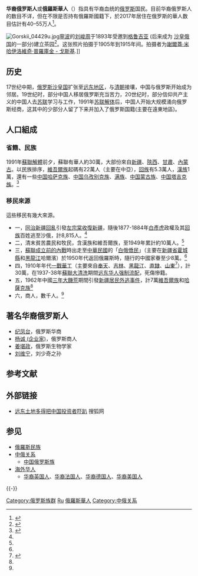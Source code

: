 {{Infobox ethnic group
|group    = 华裔俄罗斯人<br>{{lang|ru|Китайцы в России}}
|image    = <div style="white-space:nowrap;"></div>
|caption = 
|poptime  =  400,000–550,000<br>(2017年，包含非俄籍華人)<ref name="ru2017"/>
|popplace = [[莫斯科市|莫斯科市]]、[[圣彼得堡市|圣彼得堡市]]等
|langs = [[俄语|俄语]]、[[漢语|漢语]]
|rels = [[佛教|佛教]]、[[正教會|正教會]]
|related-c   =[[海外华人|海外华人]] 
}}

'''华裔俄罗斯人'''或'''俄羅斯華人'''（{{lang-ru|Китайцы в России}}）指具有华裔血统的[[俄罗斯|俄罗斯]]国民。目前华裔俄罗斯人的数目不详，但在不限是否持有俄羅斯國籍下，於2017年居住在俄罗斯的華人数目估計有40–55万人<ref name="ru2017">{{Cite web |url=https://carnegiemoscow.org/2017/07/14/why-forecasts-of-chinese-takeover-of-russian-far-east-are-just-dramatic-myth-pub-71550 |title=存档副本 |access-date=2021-10-06 |archive-date=2021-10-06 |archive-url=https://web.archive.org/web/20211006044840/https://carnegiemoscow.org/2017/07/14/why-forecasts-of-chinese-takeover-of-russian-far-east-are-just-dramatic-myth-pub-71550 }}</ref>。

[[File:Gorskii_04429u.jpg|thumb]][[寧波|寧波]]的[[刘峻周|刘峻周]]于1893年受邀到[[格鲁吉亚|格鲁吉亚]] (后来成为 [[沙皇俄国|沙皇俄国]]的一部分)建立茶园<ref>{{citation|url=http://tea.zjol.com.cn/system/2006/04/07/006556929.shtml|periodical=Zhejiang Online|title="红茶大王"刘峻周与宁波/The "King of Tea" Liu Junzhou and Ningbo|accessdate=2009-04-16|date=2006-04-07|archive-date=2010-12-02|archive-url=https://web.archive.org/web/20101202194002/http://tea.zjol.com.cn/system/2006/04/07/006556929.shtml|dead-url=no}}</ref>。这张照片拍摄于1905年到1915年间。拍摄者为[[謝爾蓋·米哈伊洛維奇·普羅庫金_-_戈斯基|謝爾蓋·米哈伊洛維奇·普羅庫金 - 戈斯基]].]]

== 历史 ==
17世纪中期，[[俄罗斯沙皇国|俄罗斯沙皇国]]扩张至[[俄罗斯远东|远东地区]]，与[[清朝|清朝]]接壤，中国与俄罗斯开始成为邻居。19世纪时，部分中国人移居俄罗斯充当苦力，20世纪时，部分信仰共产主义的中国人去[[苏联|苏联]]学习与工作，1991年[[苏联解体|苏联解体]]后，中国人开始大规模涌向俄罗斯经商，这其中的少部分人留了下来并加入了俄罗斯国籍(主要在遠東地區)。

==人口組成==
===省籍、民族===
1991年[[蘇聯解體|蘇聯解體]]前夕，蘇聯有華人約30萬，大部份來自[[新疆|新疆]]、[[陝西|陝西]]、[[甘肅|甘肅]]、[[內蒙古|內蒙古]]。以民族排序，[[維吾爾族|維吾爾族]]起碼有22萬人（主要在中亞），[[回族|回族]]有5.3萬人，[[漢族|漢族]]1萬，還有一些[[中国哈萨克族|中国哈萨克族]]、[[中国乌孜别克族|中国乌孜别克族]]、[[满族|满族]]、[[中国蒙古族|中国蒙古族]]、[[中国塔吉克族|中国塔吉克族]]。<ref name="Zhang1993">{{cite journal|title=二战后前苏联华人状况述评|last= 张天|journal=《社会科学战线》|publisher=吉林省社会科学院|issue=3|date=1993|page=182-183}}</ref>

===移民來源===
這些移民有幾大來源。
*一，[[同治新疆回亂|同治新疆回亂]]引發[[左宗棠收復新疆|左宗棠收復新疆]]，隨後1877-1884年[[白彥虎|白彥虎]]政權及其[[回族|回族]]百姓逃至沙俄，計8,815人。<ref name="Zhang1993"/>
*二，清末貧苦農民和牧民，含漢族和維吾爾族，至1949年累計約10萬人。<ref name="Zhang1993"/>
*三，[[俄羅斯內戰|蘇聯成立前的內戰]]時出走至[[中華民國北京政府|中華民國]]的「[[白俄_(移民)|白俄僑民]]」（主要在[[新疆省_(中華民國)|新疆省]][[霍城縣|霍城縣]]和[[黑龍江省_(中華民國)|黑龍江]]哈爾濱）於1950年代返回俄羅斯時，隨行的中國家眷至少8萬。<ref name="Zhang1993"/>
*四，1910年年代[[一戰華工|一戰華工]]（主要來自[[奉天省_(中華民國)|奉天]]、[[吉林省_(中華民國)|吉林]]、[[黑龍江省_(中華民國)|黑龍江]]、[[直隸省|直隸]]、[[山東省_(中華民國)|山東]]<ref name="李永昌1985">{{cite journal|title=苏联十月革命和国内战争时期的旅俄华人组织及其活动|last=李永昌|journal=《社会科学辑刊》|issue=3|publisher=辽宁社会科学院|date=1985|page=121}}</ref>），計30萬，在1937-38年[[大清洗|蘇聯大清洗]]期間[[远东华人强制流配|远东华人强制流配]]，死傷慘籍。
*五，1962年中國[[三年大饑荒|三年大饑荒]]期間引發[[新疆居民外逃事件|新疆居民外逃事件]]，計7萬[[維吾爾族|維吾爾族]]和[[哈薩克族|哈薩克族]]<ref name="Zhang1993"/>
*六，商人，數千人。<ref name="Zhang1993"/>

== 著名华裔俄罗斯人 ==
* [[纪凤台|纪凤台]]，俄罗斯华商
* [[杨诚_(企业家)|杨诚 (企业家)]]，俄罗斯商人
* [[姜堪政|姜堪政]]，俄罗斯生物学家
* [[刘维宁_(刘少奇之孙)|刘维宁]]，刘少奇之孙

== 参考文献 ==
{{Reflist}}

== 外部链接 ==
* {{Zh-cn icon}} [http://mil.sohu.com/20150128/n408124227.shtml 远东土地多得把中国投资者吓趴]{{Wayback|url=http://mil.sohu.com/20150128/n408124227.shtml |date=20150414050543 }} 搜狐网

== 参见 ==
{{Portal box|俄罗斯|中国|汉字文化圈|国际关系}}
* [[俄羅斯民族|俄羅斯民族]]
* [[中俄关系|中俄关系]]
** [[中国俄罗斯族|中国俄罗斯族]]
* [[海外华人|海外华人]]
** [[华裔英国人|华裔英国人]]、[[华裔法国人|华裔法国人]]、[[华裔德国人|华裔德国人]]、[[华裔美国人|华裔美国人]]

{{-}}
{{俄罗斯民族}}
{{華人}}

[[Category:俄罗斯族群|Category:俄罗斯族群]]
[[Category:各国华人|Ru]]
[[Category:俄羅斯華人|]]
[[Category:中俄关系|Category:中俄关系]]